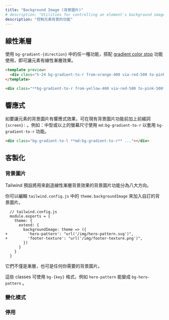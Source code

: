 ```yaml
---
title: "Background Image (背景圖片)"
# description: "Utilities for controlling an element's background image."
description: "控制元素背景的功能"
---
```




<!-- ## Linear gradients  -->
## 線性漸層

<!-- To give an element a linear gradient background, use one of the `bg-gradient-{direction}` utilities, in combination with the [gradient color stop](/docs/gradient-color-stops) utilities. -->
使用 `bg-gradient-{direction}` 中的任一種功能，搭配 [gradient color stop](/docs/gradient-color-stops) 功能使用，即可讓元素有線性漸層效果。

```html
<template preview>
  <div class="h-24 bg-gradient-to-r from-orange-400 via-red-500 to-pink-500"></div>
</template>

<div class="**bg-gradient-to-r from-yellow-400 via-red-500 to-pink-500** ..."></div>
```

## 響應式

<!-- To control the background image of an element at a specific breakpoint, add a `{screen}:` prefix to any existing background image utility. For example, use `md:bg-gradient-to-r` to apply the `bg-gradient-to-r` utility at only medium screen sizes and above. -->
如要讓元素的背景圖片有響應式效果，可在現有背景圖片功能前加上前綴詞 `{screen}:` 。例如：中型或以上的螢幕尺寸使用 `md:bg-gradient-to-r` 以套用 `bg-gradient-to-r` 功能。

```html
<div class="bg-gradient-to-l **md:bg-gradient-to-r** ..."></div>
```

<Responsive />

## 客製化

### 背景圖片

<!-- By default, Tailwind includes background image utilities for creating linear gradient backgrounds in eight directions. -->
Tailwind 預設將用來創造線性漸層背景效果的背景圖片功能分為八大方向。

<!-- You can add your own background images by editing the `theme.backgroundImage` section of your `tailwind.config.js` file:  -->
你可以編輯 `tailwind.config.js` 中的 `theme.backgroundImage` 來加入自訂的背景圖片。

```diff-js
  // tailwind.config.js
  module.exports = {
    theme: {
      extend: {
        backgroundImage: theme => ({
+         'hero-pattern': "url('/img/hero-pattern.svg')",
+         'footer-texture': "url('/img/footer-texture.png')",
        })
      }
    }
  }
```

<!-- These don't just have to be gradients — they can be any background images you need. -->
它們不僅是漸層，也可是任何你需要的背景圖片。

<!-- These classes will take the form `bg-{key}`, so `hero-pattern` will become `bg-hero-pattern` for example. -->
這些 classes 可使用 `bg-{key}` 格式，例如 `hero-pattern` 能變成 `bg-hero-pattern` 。

### 變化模式

<Variants plugin="backgroundImage" />

### 停用

<Disabling plugin="backgroundImage" />
